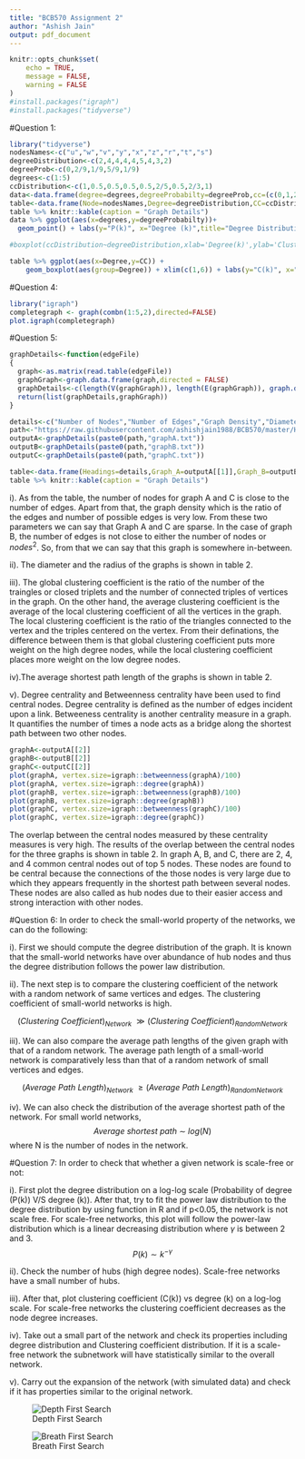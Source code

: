 ```yaml
---
title: "BCB570 Assignment 2"
author: "Ashish Jain"
output: pdf_document
---
```


```r
knitr::opts_chunk$set(
    echo = TRUE,
    message = FALSE,
    warning = FALSE
)
#install.packages("igraph")
#install.packages("tidyverse")
```

#Question 1:

```r
library("tidyverse")
nodesNames<-c("u","w","v","y","x","z","r","t","s")
degreeDistribution<-c(2,4,4,4,4,5,4,3,2)
degreeProb<-c(0,2/9,1/9,5/9,1/9)
degrees<-c(1:5)
ccDistribution<-c(1,0.5,0.5,0.5,0.5,2/5,0.5,2/3,1)
data<-data.frame(degree=degrees,degreeProbabilty=degreeProb,cc=(c(0,1,2/3,0.5,2/5)),ccProb=c(0,2/9,1/9,5/9,1/9))
table<-data.frame(Node=nodesNames,Degree=degreeDistribution,CC=ccDistribution)
table %>% knitr::kable(caption = "Graph Details")
data %>% ggplot(aes(x=degrees,y=degreeProbabilty))+
  geom_point() + labs(y="P(k)", x="Degree (k)",title="Degree Distribution") + theme(plot.title = element_text(hjust = 0.5)) + geom_smooth(method = "lm", se= FALSE)

#boxplot(ccDistribution~degreeDistribution,xlab='Degree(k)',ylab='Clustering Coefficient (C(k))',main="Clustering Coefficient Distribution")

table %>% ggplot(aes(x=Degree,y=CC)) +
    geom_boxplot(aes(group=Degree)) + xlim(c(1,6)) + labs(y="C(k)", x="Degree(k)", title="Clustering Coefficient Distribution") + theme(plot.title = element_text(hjust = 0.5))

```

#Question 4:
```r
library("igraph")
completegraph <- graph(combn(1:5,2),directed=FALSE)
plot.igraph(completegraph)
```

#Question 5:
```r
graphDetails<-function(edgeFile)
{
  graph<-as.matrix(read.table(edgeFile))
  graphGraph<-graph.data.frame(graph,directed = FALSE)
  graphDetails<-c(length(V(graphGraph)), length(E(graphGraph)), graph.density(graphGraph),diameter(graphGraph), radius(graphGraph), transitivity(graphGraph, type = "average"),transitivity(graphGraph, type = "global"),mean_distance(graphGraph), toString(head(order(igraph::degree(graphGraph),decreasing = TRUE),5)), toString(head(order(igraph::betweenness(graphGraph),decreasing = TRUE),5)), toString(intersect(head(order(igraph::degree(graphGraph),decreasing = TRUE),5), head(order(igraph::betweenness(graphGraph),decreasing = TRUE),5))))
  return(list(graphDetails,graphGraph))
}

details<-c("Number of Nodes","Number of Edges","Graph Density","Diameter","Radius","Average Clustering Coefficent","Global Clustering Coefficent","Average Shortest Path","Top 5 Central Nodes(Hightest Degree)","Top 5 Central Nodes (Betweeness)","Common Nodes")
path<-"https://raw.githubusercontent.com/ashishjain1988/BCB570/master/HW2/"
outputA<-graphDetails(paste0(path,"graphA.txt"))
outputB<-graphDetails(paste0(path,"graphB.txt"))
outputC<-graphDetails(paste0(path,"graphC.txt"))

table<-data.frame(Headings=details,Graph_A=outputA[[1]],Graph_B=outputB[[1]],Graph_C=outputC[[1]])
table %>% knitr::kable(caption = "Graph Details")
```

i). As from the table, the number of nodes for graph A and C is close to the number of edges. Apart from that, the graph density which is the ratio of the edges and number of possible edges is very low. From these two parameters we can say that Graph A and C are sparse. In the case of graph B, the number of edges is not close to either the number of nodes or $nodes^{2}$. So, from that we can say that this graph is somewhere in-between.

ii). The diameter and the radius of the graphs is shown in table 2.

iii). The global clustering coefficient is the ratio of the number of the traingles or closed triplets and the number of connected triples of vertices in the graph. On the other hand, the average clustering coefficient is the average of the local clustering coefficient of all the vertices in the graph. The local clustering coefficient is the ratio of the triangles connected to the vertex and the triples centered on the vertex. From their definations, the difference between them is that global clustering coefficient puts more weight on the high degree nodes, while the local clustering coefficient places more weight on the low degree nodes.

iv).The average shortest path length of the graphs is shown in table 2.

v). Degree centrality and Betweenness centrality have been used to find central nodes.
Degree centrality is defined as the number of edges incident upon a link.
Betweeness centrality is another centrality measure in a graph. It quantifies the number of times a node acts as a bridge along the shortest path between two other nodes.
```r
graphA<-outputA[[2]]
graphB<-outputB[[2]]
graphC<-outputC[[2]]
plot(graphA, vertex.size=igraph::betweenness(graphA)/100)
plot(graphA, vertex.size=igraph::degree(graphA))
plot(graphB, vertex.size=igraph::betweenness(graphB)/100)
plot(graphB, vertex.size=igraph::degree(graphB))
plot(graphC, vertex.size=igraph::betweenness(graphC)/100)
plot(graphC, vertex.size=igraph::degree(graphC))
```

The overlap between the central nodes measured by these centrality measures is very high. The results of the overlap between the central nodes for the three graphs is shown in table 2. In graph A, B, and C, there are 2, 4, and 4 common central nodes out of top 5 nodes. These nodes are found to be central because the connections of the those nodes is very large due to which they appears frequently in the shortest path between several nodes. These nodes are also called as hub nodes due to their easier access and strong interaction with other nodes.

#Question 6:
In order to check the small-world property of the networks, we can do the following:

i). First we should compute the degree distribution of the graph. It is known that the small-world networks have over abundance of hub nodes and thus the degree distribution follows the power law distribution.

ii). The next step is to compare the clustering coefficient of the network with a random network of same vertices and edges. The clustering coefficient of small-world networks is high.

$$(Clustering \ Coefficient)_{Network} \ \gg  (Clustering \ Coefficient)_{Random Network}$$

iii). We can also compare the average path lengths of the given graph with that of a random network. The average path length of a small-world network is comparatively less than that of a random network of small vertices and edges.

$$(Average \ Path \ Length)_{Network} \ \geq  (Average \ Path \ Length)_{Random Network}$$

iv).  We can also check the distribution of the average shortest path of the network. For small world networks,
$$Average \ shortest \ path \ \sim \ log(N)$$
where N is the number of nodes in the network.

#Question 7:
In order to check that whether a given network is scale-free or not:

i). First plot the degree distribution on a log-log scale (Probability of degree (P(k)) V/S degree (k)). After that, try to fit the power law distribution to the degree distribution by using function <function> in R and if p<0.05, the network is not scale free. For scale-free networks, this plot will follow the power-law distribution which is a linear decreasing distribution where $\gamma$ is between 2 and 3.
$$P(k) \sim k^{-\gamma}$$

ii). Check the number of hubs (high degree nodes). Scale-free networks have a small number of hubs.

iii). After that, plot clustering coefficient (C(k)) vs degree (k) on a log-log scale. For scale-free networks the clustering coefficient decreases as the node degree increases.

iv). Take out a small part of the network and check its properties including degree distribution and Clustering coefficient distribution. If it is a scale-free network the subnetwork will have statistically similar to the overall network.

v). Carry out the expansion of the network (with simulated data) and check if it has properties similar to the original network.


![Depth First Search](https://raw.githubusercontent.com/ashishjain1988/BCB570/master/HW2/Question2.jpg)

![Breath First Search](https://raw.githubusercontent.com/ashishjain1988/BCB570/master/HW2/Question3.jpg)